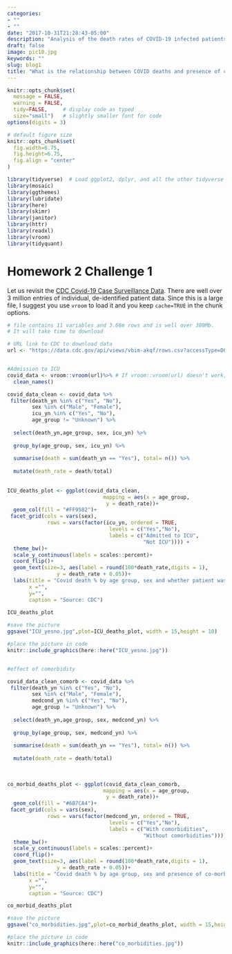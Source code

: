```yaml
---
categories:
- ""
- ""
date: "2017-10-31T21:28:43-05:00"
description: "Analysis of the death rates of COVID-19 infected patients, by admission to ICU and presence of comorbidities"
draft: false
image: pic10.jpg
keywords: ""
slug: blog1
title: "What is the relationship between COVID deaths and presence of comorbidities and ICU admission in patients"
---
```




```r
knitr::opts_chunk$set(
  message = FALSE, 
  warning = FALSE, 
  tidy=FALSE,     # display code as typed
  size="small")   # slightly smaller font for code
options(digits = 3)

# default figure size
knitr::opts_chunk$set(
  fig.width=6.75, 
  fig.height=6.75,
  fig.align = "center"
)
```



```r
library(tidyverse)  # Load ggplot2, dplyr, and all the other tidyverse packages
library(mosaic)
library(ggthemes)
library(lubridate)
library(here)
library(skimr)
library(janitor)
library(httr)
library(readxl)
library(vroom)
library(tidyquant)
```

# Homework 2 Challenge 1

Let us revisit the [CDC Covid-19 Case Surveillance Data](https://data.cdc.gov/Case-Surveillance/COVID-19-Case-Surveillance-Public-Use-Data/vbim-akqf). There are well over 3 million entries of individual, de-identified patient data. Since this is a large file, I suggest you use `vroom` to load it and you keep `cache=TRUE` in the chunk options.


```r
# file contains 11 variables and 3.66m rows and is well over 380Mb. 
# It will take time to download

# URL link to CDC to download data
url <- "https://data.cdc.gov/api/views/vbim-akqf/rows.csv?accessType=DOWNLOAD"


#Admission to ICU
covid_data <- vroom::vroom(url)%>% # If vroom::vroom(url) doesn't work, use read_csv(url)
  clean_names()

covid_data_clean <- covid_data %>% 
 filter(death_yn %in% c("Yes", "No"), 
        sex %in% c("Male", "Female"),
        icu_yn %in% c("Yes", "No"),
        age_group != "Unknown") %>% 
  
  select(death_yn,age_group, sex, icu_yn) %>% 
  
  group_by(age_group, sex, icu_yn) %>% 
  
  summarise(death = sum(death_yn == "Yes"), total= n()) %>% 
  
  mutate(death_rate = death/total)
  
  
ICU_deaths_plot <- ggplot(covid_data_clean,
                               mapping = aes(x = age_group, 
                                y = death_rate))+
  geom_col(fill = "#FF9582")+
 facet_grid(cols = vars(sex),
             rows = vars(factor(icu_yn, ordered = TRUE, 
                                 levels = c("Yes","No"),
                                 labels = c("Admitted to ICU",
                                            "Not ICU")))) + 
  theme_bw()+
  scale_y_continuous(labels = scales::percent)+
  coord_flip()+
  geom_text(size=3, aes(label = round(100*death_rate,digits = 1),
                y = death_rate + 0.05))+
  labs(title = "Covid death % by age group, sex and whether patient was admitted to ICU", 
       x ="", 
       y="", 
       caption = "Source: CDC")
  
ICU_deaths_plot

#save the picture
ggsave("ICU_yesno.jpg",plot=ICU_deaths_plot, width = 15,height = 10)

#place the picture in code
knitr::include_graphics(here::here("ICU_yesno.jpg"))


#effect of comorbidity

covid_data_clean_comorb <- covid_data %>% 
 filter(death_yn %in% c("Yes", "No"), 
        sex %in% c("Male", "Female"),
        medcond_yn %in% c("Yes", "No"),
        age_group != "Unknown") %>% 
  
  select(death_yn,age_group, sex, medcond_yn) %>% 
  
  group_by(age_group, sex, medcond_yn) %>% 
  
  summarise(death = sum(death_yn == "Yes"), total= n()) %>% 
  
  mutate(death_rate = death/total)
  
  
    
co_morbid_deaths_plot <- ggplot(covid_data_clean_comorb,
                               mapping = aes(x = age_group, 
                                y = death_rate))+
  geom_col(fill = "#6B7CA4")+
 facet_grid(cols = vars(sex),
             rows = vars(factor(medcond_yn, ordered = TRUE, 
                                 levels = c("Yes","No"),
                                 labels = c("With comorbidities",
                                            "Without comorbidities")))) + 
  theme_bw()+
  scale_y_continuous(labels = scales::percent)+
  coord_flip()+
  geom_text(size=3, aes(label = round(100*death_rate,digits = 1),
                y = death_rate + 0.05))+
  labs(title = "Covid death % by age group, sex and presence of co-morbidities", 
       x ="", 
       y="", 
       caption = "Source: CDC")

co_morbid_deaths_plot

#save the picture
ggsave("co_morbidities.jpg",plot=co_morbid_deaths_plot, width = 15,height = 10)

#place the picture in code
knitr::include_graphics(here::here("co_morbidities.jpg"))

  

```

